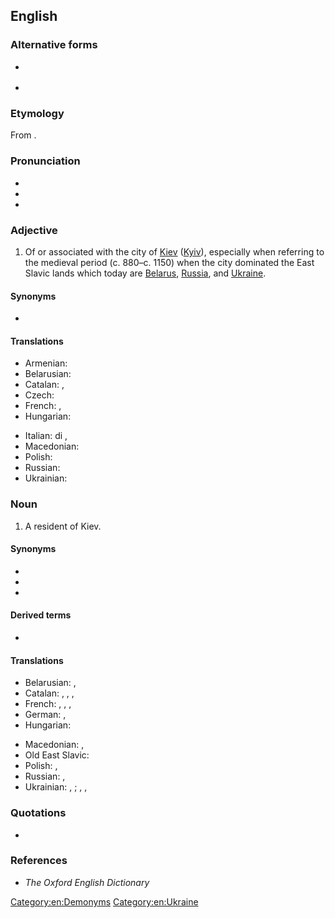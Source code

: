 ==English==

===Alternative forms===
* {{q|from Ukrainian}} {{alter|en|Kyivan|Kyïvan|Kyjivan|Kyyivan}}
* {{q|from Russian}} {{alter|en|Kievian}}

===Etymology===
From {{suffix|en|Kiev|an}}.

===Pronunciation===
* {{IPA|en|/ˈkiːɛfən/|/ˈkiːɛvən/}}
* {{audio|en|LL-Q1860 (eng)-Vealhurl-Kievan.wav|Audio (Berkshire, England)}}
* {{audio|en|LL-Q1860 (eng)-Vealhurl-Kievan2.wav|Audio (Berkshire, England)}}

===Adjective===
{{en-adj|-}}

# Of or associated with the city of [[Kiev]] ([[Kyiv]]), especially when referring to the medieval period (c. 880–c. 1150) when the city dominated the East Slavic lands which today are [[Belarus]], [[Russia]], and [[Ukraine]].

====Synonyms====
* {{l|en|Kievite}}

====Translations====
{{trans-top|of or associated with the city of Kiev}}
* Armenian: {{t|hy|կիեւյան}}
* Belarusian: {{t|be|кі́еўскі}}
* Catalan: {{t|ca|kiïvià}}, {{t|ca|kievià}}
* Czech: {{t+|cs|kyjevský}}
* French: {{t+|fr|kiévien}}, {{t+|fr|kiévain}}
* Hungarian: {{t+|hu|kijevi}}
{{trans-mid}}
* Italian: di {{t+|it|Kiev}}, {{t|it|kieviano}}
* Macedonian: {{t|mk|киевски}}
* Polish: {{t+|pl|kijowski}}
* Russian: {{t+|ru|ки́евский}}
* Ukrainian: {{t+|uk|ки́ївський}}
{{trans-bottom}}

===Noun===
{{en-noun}}

# A resident of Kiev.

====Synonyms====
* {{l|en|Kievite}}
* {{l|en|Kyivan}}
* {{l|en|Kyivite}}

====Derived terms====
* {{l|en|Kievan Rus}}

====Translations====
{{trans-top|resident of Kiev}}
* Belarusian: {{t|be|кіяўля́нін|m}}, {{t|be|кіяўля́нка}}
* Catalan: {{t|ca|kiïvià|m}}, {{t|ca|kiïviàna|f}}, {{t|ca|kievià|m}}, {{t|ca|kieviana|f}}
* French: {{t+|fr|Kiévien|m}}, {{t+|fr|Kiévienne|f}}, {{t+|fr|Kiévain|m}}, {{t|fr|Kiévaine|f}}
* German: {{t|de|Kiewer|m}}, {{t|de|Kiewerin|f}}
* Hungarian: {{t+|hu|kijevi}}
{{trans-mid}}
* Macedonian: {{t|mk|кие́вјанец|m}}, {{t|mk|кие́вјанка|f}}
* Old East Slavic: {{t|orv|*кꙑꙗне|p}}
* Polish: {{t+|pl|kijowianin|m}}, {{t+|pl|kijowianka|f}}
* Russian: {{t+|ru|киевля́нин|m}}, {{t+|ru|киевля́нка|f}}
* Ukrainian: {{t+|uk|кия́нин|m}}, {{t|uk|кия́нка|f}}; {{qualifier|non-standard}} {{t|uk|київля́нин|m}}, {{t|uk|київля́нка|f}},
{{trans-bottom}}

===Quotations===
* {{seeCites|en|Kiev}}

===References===
* ''The Oxford English Dictionary''

[[Category:en:Demonyms]]
[[Category:en:Ukraine]]
